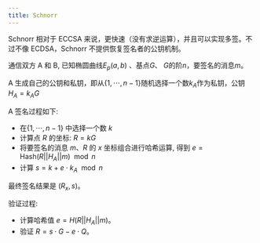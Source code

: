 ```yaml
---
title: Schnorr
---
```


Schnorr 相对于 ECCSA 来说，更快速（没有求逆运算），并且可以实现多签。不过不像 ECDSA，Schnorr 不提供恢复签名者的公钥机制。

通信双方 A 和 B, 已知椭圆曲线$E_p(a, b)$ 、基点$G$、 $G$的阶$n$，要签名的消息$m$。

A 生成自己的公钥和私钥，即从$\{1,\cdots,n-1\}$随机选择一个数$k_A$作为私钥，公钥 $H_A=k_AG$

A 签名过程如下:

- 在$\{1,\cdots,n-1\}$ 中选择一个数 $k$
- 计算点 $R$ 的坐标: $R = kG$
- 将要签名的消息 $m$、$R$ 的 $x$ 坐标组合进行哈希运算, 得到 $e=\mathrm{Hash}(R||H_A||m) \mod n$
- 计算 $s = k + e \cdot k_A \mod n$

最终签名结果是 $(R_x, s)$。

验证过程:

- 计算哈希值 $e = H(R||H_A||m)$。
- 验证 $R = s \cdot G - e \cdot Q$。
